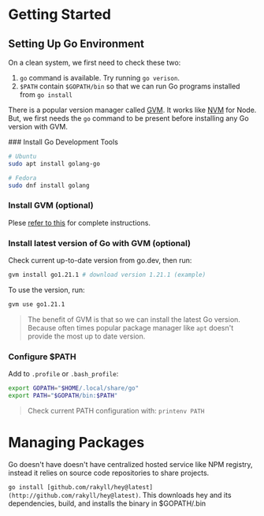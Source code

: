 
# Getting Started

## Setting Up Go Environment

On a clean system, we first need to check these two:

1. `go` command is available. Try running `go verison`.
2. `$PATH` contain `$GOPATH/bin` so that we can run Go programs installed from `go install`

There is a popular version manager called [GVM](https://github.com/moovweb/gvm). It works like [NVM](https://github.com/nvm-sh/nvm) for Node. But, we first needs the `go` command to be present before installing any Go version with GVM.

<Steps>
### Install Go Development Tools

```bash
# Ubuntu
sudo apt install golang-go

# Fedora
sudo dnf install golang
```

### Install GVM (optional)

Plese [refer to this](https://github.com/moovweb/gvm#installing) for complete instructions.

### Install latest version of Go with GVM (optional)

Check current up-to-date version from go.dev, then run:

```bash
gvm install go1.21.1 # download version 1.21.1 (example)
```

To use the version, run:

```bash
gvm use go1.21.1
```

> The benefit of GVM is that so we can install the latest Go version. Because often times popular package manager like `apt` doesn't provide the most up to date version.

### Configure $PATH

Add to `.profile` or `.bash_profile`:

```bash
export GOPATH="$HOME/.local/share/go"
export PATH="$GOPATH/bin:$PATH"
```

> Check current PATH configuration with: `printenv PATH`

</Steps>

# Managing Packages

Go doesn't have doesn't have centralized hosted service like NPM registry, instead it relies on source code repositories to share projects.

`go install [github.com/rakyll/hey@latest](http://github.com/rakyll/hey@latest)`. This downloads hey and its dependencies, build, and installs the binary in $GOPATH/.bin
